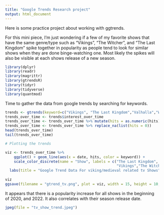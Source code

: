 ```yaml
---
title: "Google Trends Research project"
output: html_document
---
```


Here is some practice project about working with ggtrends.

For this mini piece, I'm just wondering if a few of my favorite shows that have the same genre/type such as "Vikings", "The Witcher", and "The Last Kingdom" spike together in popularity as people tend to look for similar shows when they are done binge-watching one. Most likely the spikes will also be visible at each shows release of a new season.

```r
library(dplyr)
library(readr)
library(magrittr)
library(gtrendsR)
library(tidyr)
library(tidyverse)
library(quantmod)
```

Time to gather the data from google trends by searching for keywords.

```r
trends <- gtrends(keyword=c("Vikings", "The Last Kingdom","Valhalla","Witcher"))
trends_over_time <- trends$interest_over_time
trends_over_time <- trends_over_time %>% mutate(hits = as.numeric(hits))
trends_over_time <- trends_over_time %>% replace_na(list(hits = 0))
head(trends_over_time)
tail(trends_over_time)
```

```r
# Plotting the trends

viz <- trends_over_time %>%
    ggplot() + geom_line(aes(x = date, hits, color = keyword)) +
    scale_color_discrete(name = "Show", labels = c("The Last Kingdom", "Vikings: Valhalla",
                                                   "Vikings","The Witcher")) +
  labs(title = "Google Trend Data For viking/medieval related tv Shows",y = "Hits (Normalized to be between 0 and 1000", x = "Date") 
 
viz
ggsave(filename = "gtrend_tv.png", plot = viz, width = 15, height = 10, units = "in", dpi = 300)
```

It appears that there is a popularity increase for all shows in the beginning of 2020, and 2022. It also correlates with their season release date.

```r
jpeg(file = "tv_show_trend.jpeg")
```
